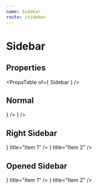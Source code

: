 ```yaml
---
name: Sidebar
route: /sidebar
---
```



# Sidebar

## Properties
<PropsTable of={ Sidebar } />

## Normal
<Playground>
    <Container
        style={ { height: 256 } }>
        <Sidebar>
            <List>
                <ListItem iconOnly icon={ <IconBackup /> } />
                <ListItem iconOnly icon={ <IconBackup /> } />
            </List>
        </Sidebar>
    </Container>
</Playground>

## Right Sidebar
<Playground>
    <Container
        style={ {
            margin: '24px',
            flexDirection: 'row-reverse',
            height: 256
        } }>
        <Sidebar open anchor="right">
            <List>
                <ListItem icon={ <IconBackup /> } title="Item 1" />
                <ListItem icon={ <IconBackup /> } title="Item 2" />
            </List>
        </Sidebar>
    </Container>
</Playground>

## Opened Sidebar
<Playground>
    <Container style={ { height: 256 } }>
        <Sidebar open>
            <List>
                <ListItem icon={ <IconBackup /> } title="Item 1" />
                <ListItem icon={ <IconBackup /> } title="Item 2" />
            </List>
        </Sidebar>
    </Container>
</Playground>
